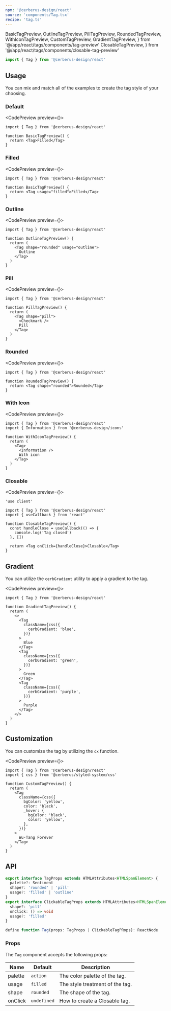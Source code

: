 ```yaml
---
npm: '@cerberus-design/react'
source: 'components/Tag.tsx'
recipe: 'tag.ts'
---
```


  BasicTagPreview,
  OutlineTagPreview,
  PillTagPreview,
  RoundedTagPreview,
  WithIconTagPreview,
  CustomTagPreview,
  GradientTagPreview,
} from '@/app/react/tags/components/tag-preview'
  ClosableTagPreview,
} from '@/app/react/tags/components/closable-tag-preview'

```ts
import { Tag } from '@cerberus-design/react'
```

## Usage

You can mix and match all of the examples to create the tag style of your choosing.

### Default

<CodePreview preview={<BasicTagPreview />}>
```tsx title="tag.tsx"
import { Tag } from '@cerberus-design/react'

function BasicTagPreview() {
  return <Tag>Filled</Tag>
}
```
</CodePreview>

### Filled

<CodePreview preview={<BasicTagPreview />}>
```tsx title="tag.tsx"
import { Tag } from '@cerberus-design/react'

function BasicTagPreview() {
  return <Tag usage="filled">Filled</Tag>
}
```
</CodePreview>

### Outline

<CodePreview preview={<OutlineTagPreview />}>
```tsx title="tag.tsx"
import { Tag } from '@cerberus-design/react'

function OutlineTagPreview() {
  return (
    <Tag shape="rounded" usage="outline">
      Outline
    </Tag>
  )
}
```
</CodePreview>

### Pill

<CodePreview preview={<PillTagPreview />}>
```tsx title="tag.tsx"
import { Tag } from '@cerberus-design/react'

function PillTagPreview() {
  return (
    <Tag shape="pill">
      <Checkmark />
      Pill
    </Tag>
  )
}
```
</CodePreview>

### Rounded

<CodePreview preview={<RoundedTagPreview />}>
```tsx title="tag.tsx"
import { Tag } from '@cerberus-design/react'

function RoundedTagPreview() {
  return <Tag shape="rounded">Rounded</Tag>
}
```
</CodePreview>

### With Icon

<CodePreview preview={<WithIconTagPreview />}>
```tsx title="tag.tsx"
import { Tag } from '@cerberus-design/react'
import { Information } from '@cerberus-design/icons'

function WithIconTagPreview() {
  return (
    <Tag>
      <Information />
      With icon
    </Tag>
  )
}
```
</CodePreview>

### Closable

<CodePreview preview={<ClosableTagPreview />}>
```tsx title="tag.tsx" {11}
'use client'

import { Tag } from '@cerberus-design/react'
import { useCallback } from 'react'

function ClosableTagPreview() {
  const handleClose = useCallback(() => {
    console.log('Tag closed')
  }, [])

  return <Tag onClick={handleClose}>Closable</Tag>
}
```
</CodePreview>

## Gradient

You can utilize the `cerbGradient` utility to apply a gradient to the tag.

<CodePreview preview={<GradientTagPreview />}>
```tsx title="tag.tsx"
import { Tag } from '@cerberus-design/react'

function GradientTagPreview() {
  return (
    <>
      <Tag
        className={css({
          cerbGradient: 'blue',
        })}
      >
        Blue
      </Tag>
      <Tag
        className={css({
          cerbGradient: 'green',
        })}
      >
        Green
      </Tag>
      <Tag
        className={css({
          cerbGradient: 'purple',
        })}
      >
        Purple
      </Tag>
    </>
  )
}
```
</CodePreview>

## Customization

You can customize the tag by utilizing the `cx` function.

<CodePreview preview={<CustomTagPreview />}>
```tsx title="tag.tsx"
import { Tag } from '@cerberus-design/react'
import { css } from '@cerberus/styled-system/css'

function CustomTagPreview() {
  return (
    <Tag
      className={css({
        bgColor: 'yellow',
        color: 'black',
        _hover: {
          bgColor: 'black',
          color: 'yellow',
        },
      })}
    >
      Wu-Tang Forever
    </Tag>
  )
}
```
</CodePreview>

## API

```ts showLineNumbers=false
export interface TagProps extends HTMLAttributes<HTMLSpanElement> {
  palette?: Sentiment
  shape?: 'rounded' | 'pill'
  usage?: 'filled' | 'outline'
}
export interface ClickableTagProps extends HTMLAttributes<HTMLSpanElement> {
  shape?: 'pill'
  onClick: () => void
  usage?: 'filled'
}

define function Tag(props: TagProps | ClickableTagPRops): ReactNode
````

### Props

The `Tag` component accepts the following props:

| Name     | Default | Description                            |
| -------- | ------- | -------------------------------------- |
| palette  | `action`   | The color palette of the tag. |
| usage    | `filled`    | The style treatment of the tag.    |
| shape    | `rounded`    | The shape of the tag.              |
| onClick  | `undefined` | How to create a Closable tag.         |
